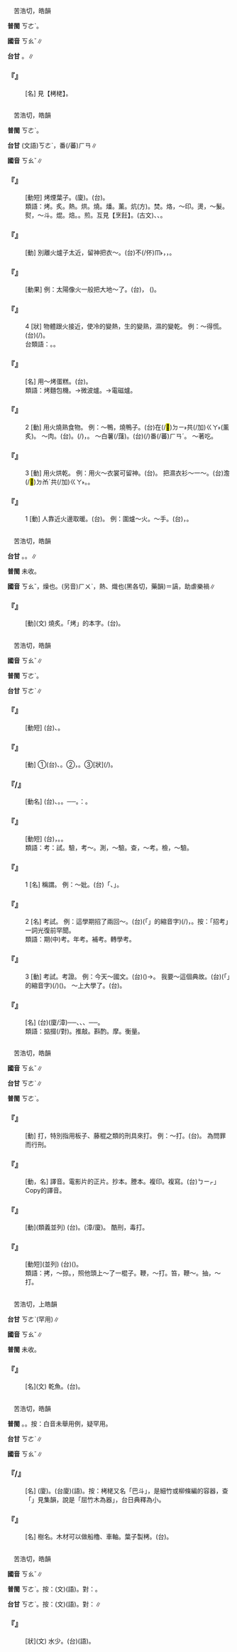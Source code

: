 
=={{ruby|<mark>&#xffdfe;</mark>|ㄎㄠˇ}}==

　苦浩切，皓韻

'''普閩''' <rt>ㄎㄜˋ</rt>。

'''國音''' <rt>ㄎㄠˇ</rt>∥

'''台甘''' {{ruby|(文)|ㄎㄜˋ}}。{{ruby|(語)|ㄍㄚ}}∥

    

==='''『{{ruby|<mark>&#xffdfe;</mark>|ㄎㄠˇ}}{{ruby|<mark>&#xffdfd;</mark>|ㄌㄠˇ}}』'''===
: [名] 見【栲栳】。
    

=={{ruby|烤|ㄎㄠˇ}}==

　苦浩切，皓韻

'''普閩''' <rt>ㄎㄜˋ</rt>。

'''台甘''' (文語)<rt>ㄎㄜˋ</rt>，{{ruby|烤|ㄎㄜˋ}}番(/蕃)<rt>ㄏㄢ</rt>{{ruby|薯|ㄗㄨˊ}}{{ruby|/|ㄐㄧˊ}}∥

'''國音''' <rt>ㄎㄠˇ</rt>∥

    

==='''『{{ruby|烤|ㄎㄠˇ}}{{ruby|煙|ㄧㄢ}}』'''===
: [動短] 烤煙葉子。(廈){{ruby|烤|ㄎㄜˋ}}{{ruby|熏|ㄏㄨㄣ}}。(台){{ruby|焙|ㄅㄨㆤ˫}}{{ruby|茶|ㄉㆤˊ}}{{ruby|葉|ㄏㄧㄜㆷ ͘}}。
:類語：烤。炙。熱。烘。燒。燔。薰。炕(方)。焚。烙，～印。燙，～髮。熨，～斗。焜。焙。{{ruby|炮|ㄅㄠ}}。煎。互見【烹飪】。(古文){{ruby|熹|ㄒㄧ}}、{{ruby|燔|ㄈㄢˇ}}、{{ruby|炎|ㄧㄢˊ}}。
:
    

==='''『{{ruby|烤|ㄎㄠˇ}}{{ruby|著|ㄓㄠˊ}}』'''===
: [動] 別離火爐子太近，留神把衣{{ruby|裳|ㄕㄤ}}～。(台)不(/伓)<rt>ㆬ˫</rt>{{ruby|通|ㄊㄤ}}{{ruby|傷|ㄒㄧㆧ}}{{ruby|/|ㄒㄧㆫ}}{{ruby|倚|ㄨㄚˋ}}{{ruby|火|ㄏㄨㆤˋ}}{{ruby|/|ㄏㆤˋ}}{{ruby|爐|ㄌㆦˊ}}{{ruby|邊|ㄅㆪ}}，{{ruby|衫|ㄙㆩ}}{{ruby|則|ㄐㄧㄚㆷ}}{{ruby|<mark>&#xffa45;</mark>|ㆠㆤ˫}}{{ruby|/|ㆠㄨㆤ˫}}{{ruby|去|ㄎㄧ˪}}{{ruby|燒|ㄒㄧㄜ}}{{ruby|著|ㄉㄧㄜㆷ ͘}}，{{ruby|烘|ㄏㄤ}}{{ruby|臭|ㄘㄠ˪}}{{ruby|火|ㄏㄨㆤˋ}}{{ruby|/|ㄏㄨㆤˋ}}{{ruby|乾|ㄉㄚ}}{{ruby|去|ㄎㄧ˪}}。
    

==='''『{{ruby|烤|ㄎㄠˇ}}{{ruby|熱|ㄖㄜˋ}}』'''===
: [動果] 例：太陽像火一般把大地～了。(台){{ruby|日|ㆢㄧㆵ ͘}}{{ruby|/|ㄌㄧㆵ ͘}}{{ruby|頭|ㄊㄠˊ}}{{ruby|若|ㄋㄚˋ}}{{ruby|火|ㄏㄨㆤˋ}}{{ruby|/|ㄏㆤˋ}}{{ruby|咧|ㄌㆤ˪}}，{{ruby|將|ㄐㄧㆲ}}{{ruby|塗|ㄊㆦˊ}}{{ruby|面|ㆠㄧㄣ˫}}{{ruby|曝|ㄆㄚㆶ ͘}} ({{ruby|烘|ㄏㄤ}}){{ruby|<mark>&#xffa42;</mark>|ㄍㄚㆷ}}{{ruby|燒|ㄒㄧㄜ}}{{ruby|滾|ㄍㄨㄣˋ}}{{ruby|滾|ㄍㄨㄣˋ}}。
    

==='''『{{ruby|烤|ㄎㄠˇ}}』'''===
:4  [狀] 物體跟火接近，使冷的變熱，生的變熟，濕的變乾。 例：～得慌。(台){{ruby|誠|ㄐㄧㆩˊ}}{{ruby|燒|ㄒㄧㄜ}}(/{{ruby|燙|ㄊㆭ˪}})。
:台類語：{{ruby|燠|ㄨ˪}}。{{ruby|嫗|ㄨ˪}}。
:
    

==='''『{{ruby|烤|ㄎㄠˇ}}{{ruby|箱|ㄒㄧㄤ}}』'''===
: [名] 用～烤蛋糕。(台){{ruby|用|ㄧㆲ˫}}{{ruby|/|ㄧㄥ˫}}{{ruby|烤|ㄎㄜˋ}}{{ruby|箱|ㄒㄧㆫ}}{{ruby|/|ㄒㄧㆧ}}{{ruby|烘|ㄏㄤ}}{{ruby|雞|ㄍㄨㆤ}}{{ruby|/|ㄍㆤ}}{{ruby|卵|ㄋㆭ˫}}{{ruby|糕|ㄍㄜ}}。
:類語：烤麵包機。→微波爐。→電磁爐。
:
    

==='''『{{ruby|烤|ㄎㄠˇ}}』'''===
:2  [動] 用火燒熟食物。 例：～鴨，燒鴨子。(台){{ruby|將|ㄐㄧㆲ}}{{ruby|蛻|ㄊㄨㄧ˪}}{{ruby|了|ㄌㄧㄠˋ}}{{ruby|毛|ㄇㆦ}}{{ruby|/|ㄇㆭˊ}}{{ruby|丌|ㆤ}}{{ruby|鴨|ㄚㆷ}}{{ruby|掛|ㄍㄨㄚ˪}}在(/<mark>&#xf9549;</mark>)<rt>ㄉㄧ˫</rt>{{ruby|燒|ㄒㄧㄜ}}{{ruby|火|ㄏㆤˋ}}{{ruby|/|ㄏㄨㆤˋ}}{{ruby|爐|ㄌㆦˊ}}{{ruby|丌|ㆤ}}{{ruby|內|ㄌㄞ˫}}{{ruby|面|ㆠㄧㄣ˫}}共(/加)<rt>ㄍㄚ˫</rt>{{ruby|伊|ㄧ}}{{ruby|燒|ㄒㄧㄜ}}(薰炙){{ruby|<mark>&#xffa42;</mark>|ㄍㄚㆷ}}{{ruby|熟|ㄒㄧㆤㆶ}}。 ～肉。(台){{ruby|燒|ㄒㄧㄜ}}{{ruby|肉|ㆠㄚㆷ}}{{ruby|丌|ㆤ}}{{ruby|一|ㄐㄧㆵ ͘}}{{ruby|種|ㄐㄧㆲˋ}}。{{ruby|將|ㄐㄧㆲ}}{{ruby|肉|ㆠㄚㆷ}}{{ruby|披|ㄆㄧ}}{{ruby|站|ㄉㆰ˪}}{{ruby|/|ㄉㄧㆰ˪}}{{ruby|鐵|ㄊㄧㆷ}}{{ruby|架|ㄍㆤ˪}}(/{{ruby|網|ㆠㄤ˫}}){{ruby|頂|ㄉㄧㄥˋ}}{{ruby|面|ㆠㄧㄣ˫}}，{{ruby|下|ㄍㆤ˫}}{{ruby|面|ㆠㄧㄣ˫}}{{ruby|燒|ㄒㄧㄜ}}{{ruby|火|ㄏㄨㆤˋ}}{{ruby|/|ㄏㆤˋ}}{{ruby|使|ㄙㄨˋ}}{{ruby|肉|ㆠㄚㆷ}}{{ruby|速|ㄙㆦㆶ}}{{ruby|熟|ㄒㄧㆤㆶ}}。 ～白薯(/藷)。(台){{ruby|烰|ㄅㄨˊ}}(/{{ruby|烘|ㄏㄤ}})番(/蕃)<rt>ㄏㄢˊ</rt>{{ruby|藷|ㄗㄨˊ}}。 ～著吃。
    

==='''『{{ruby|烤|ㄎㄠˇ}}』'''===
:3  [動] 用火烘乾。 例：用火～衣裳可{{ruby|得|ㄉㄟˇ}}留神。(台){{ruby|用|ㄧㄥ˫}}{{ruby|/|ㄧㆲ˫}}{{ruby|火|ㄏㄨㆤˋ}}{{ruby|/|ㄏㆤˋ}}{{ruby|烘|ㄏㄤ}}{{ruby|衫|ㄙㆩ}}{{ruby|是|ㄒㄧ˫}}{{ruby|著|ㄉㄧㄜㆷ ͘}}{{ruby|較|ㄎㄚㆷ}}{{ruby|細|ㄙㄨㆤ˪}}{{ruby|/|ㄙㆤ˪}}{{ruby|膩|ㆢㄧ˫}}{{ruby|/|ㄌㄧ˫}}{{ruby|咧|ㄌㆤ˪}}。 把濕衣衫～一～。(台)澹(/<mark>&#xffcc6;</mark>)<rt>ㄉㆰˊ</rt>{{ruby|濕|ㄒㄧㆴ}}{{ruby|丌|ㆤ}}{{ruby|衫|ㄙㆩ}}共(/加)<rt>ㄍㄚ˫</rt>{{ruby|烘|ㄏㄤ}}{{ruby|烘|ㄏㄤ}}{{ruby|咧|ㄌㆤ˪}}。{{ruby|烘|ㄏㄤ}}{{ruby|付|ㄏㆦ˫}}{{ruby|伊|ㄧ}}{{ruby|乾|ㄉㄚ}}。
    

==='''『{{ruby|烤|ㄎㄠˇ}}』'''===
:1  [動] 人靠近火邊取暖。(台){{ruby|烘|ㄏㄤ}}{{ruby|燒|ㄒㄧㄜ}}。 例：圍爐～火。～手。(台){{ruby|坐|ㄗㄜ˫}}{{ruby|/|ㄗㆤ˫}}{{ruby|站|ㄉㆰ˪}}{{ruby|/|ㄉㄧㆰ˪}}{{ruby|火|ㄏㄨㆤˋ}}{{ruby|/|ㄏㆤˋ}}{{ruby|爐|ㄌㆦˊ}}{{ruby|邊|ㄅㆪ}}{{ruby|烘|ㄏㄤ}}{{ruby|火|ㄏㆤˋ}}{{ruby|/|ㄏㄨㆤˋ}}，{{ruby|烘|ㄏㄤ}}{{ruby|手|ㄑㄧㄨˋ}}。
    

=={{ruby|熇|ㄎㄠˇ}}==

　苦浩切，皓韻

'''台甘''' {{ruby|(文)|ㄏㆦㆶ}}。{{ruby|(語)|ㄏㄜ}}。{{ruby|(語)|ㄏㄜㆷ}}∥

'''普閩''' 未收。

'''國音''' <rt>ㄎㄠˇ</rt>，燥也。(另音)<rt>ㄏㄨˋ</rt>，熱、熾也{{ruby|。|ㄏㄜˋ}}(黑各切，藥韻)＝謞，助虐樂禍∥

    

==='''『{{ruby|熇|ㄎㄠˇ}}』'''===
: [動](文) 燒炙。「烤」的本字。(台){{ruby|熇|ㄏㄜㆷ}}{{ruby|/|ㄏㄜ}}{{ruby|/|ㄏㆦㆶ}}。
    

=={{ruby|考|ㄎㄠˇ}}==

　苦浩切，皓韻

'''國音''' <rt>ㄎㄠˇ</rt>∥

'''普閩''' <rt>ㄎㄜˋ</rt>。

'''台甘''' <rt>ㄎㄜˋ</rt>∥

    

==='''『{{ruby|考|ㄎㄠˇ}}{{ruby|績|ㄐㄧ}}』'''===
: [動短] (台){{ruby|查|ㄗㄚ}}{{ruby|考|ㄎㄜˋ}}{{ruby|工|ㄍㄤ}}{{ruby|作|ㄗㆦㆶ}}{{ruby|情|ㄐㄧㄥˊ}}{{ruby|形|ㄏㄧㄥˊ}}、{{ruby|成|ㄒㄧㄥˊ}}{{ruby|績|ㄐㄧㆤㆶ}}。
    

==='''『{{ruby|考|ㄎㄠˇ}}{{ruby|究|·ㄐㄧㄡˋ}}』'''===
: [動] ①(台){{ruby|考|ㄎㄜˋ}}{{ruby|查|ㄘㄚˊ}}、{{ruby|研|ㆣㄧㄢˋ}}{{ruby|究|ㄍㄧㄨ˪}}。②{{ruby|講|ㄍㄤˋ}}{{ruby|究|ㄍㄧㄨ˪}}，{{ruby|重|ㄉㄧㆲ˫}}{{ruby|視|ㄒㄧ˫}}。③[狀]{{ruby|講|ㄍㄤˋ}}{{ruby|究|ㄍㄧㄨ˪}}{{ruby|精|ㄐㄧㄥ}}{{ruby|美|ㆠㄧˋ}}(/{{ruby|<mark>&#xffad0;</mark>|ㄙㄨㄧˋ}})。
    

==='''『{{ruby|考|ㄎㄠˇ}}{{ruby|證|ㄓㄥˋ}}/{{ruby|攷|ㄎㄠˇ}}{{ruby|証|ㄓㄥˋ}}』'''===
: [動名] (台){{ruby|研|ㆣㄧㄢˋ}}{{ruby|究|ㄍㄧㄨ˪}}、{{ruby|證|ㄐㄧㄥ˪}}{{ruby|明|ㆠㄧㄥˊ}}。{{ruby|特|ㄉㄧㆤㆶ ͘}}{{ruby|別|ㄅㄧㄚㆵ ͘}}{{ruby|指|ㄐㄧˋ}}{{ruby|偏|ㄆㄧㄢ}}{{ruby|重|ㄉㄧㆲ˫}}{{ruby|實|ㄒㄧㆵ ͘}}{{ruby|證|ㄐㄧㄥ˪}}{{ruby|丌|ㆤ}}{{ruby|學|ㄏㄚㆶ ͘}}{{ruby|問|ㆠㄨㄣ˫}}。──{{ruby|考|ㄎㄜˋ}}{{ruby|證|ㄐㄧㄥ˪}}{{ruby|學|ㄏㄚㆶ ͘}}。{{ruby|亦|ㄧㄚㆷ ͘}}{{ruby|叫|ㄍㄧㄜ˪}}：{{ruby|考|ㄎㄜˋ}}{{ruby|據|ㄍㄨ˪}}{{ruby|/|ㄍㄧ˪}}。
    

==='''『{{ruby|考|ㄎㄠˇ}}{{ruby|驗|ㄧㄢˋ}}』'''===
: [動短] (台){{ruby|實|ㄒㄧㆵ ͘}}{{ruby|地|ㄉㄨㆤ˫}}{{ruby|/|ㄉㆤ˫}}{{ruby|去|ㄎㄧ˪}}{{ruby|經|ㄍㄧㄥ}}{{ruby|驗|ㆣㄧㆰ˫}}，{{ruby|看|ㄎㄨㆩ˪}}{{ruby|能|ㄌㄧㄥˊ}}{{ruby|力|ㄌㄧㆤㆶ ͘}}{{ruby|有|ㄨ˫}}{{ruby|夠|ㄍㄠ˪}}{{ruby|抑|ㄚㆷ}}{{ruby|無|ㆠㄜˊ}}{{ruby|夠|ㄍㄠ˪}}。{{ruby|會|ㄨㆤ˫}}{{ruby|/|ㆤ˫}}{{ruby|堪|ㄎㆰ}}{{ruby|得|ㄉㄧㆵ}}{{ruby|受|ㄒㄧㄨ˫}}{{ruby|工|ㄍㄤ}}{{ruby|作|ㄗㆦㆶ}}{{ruby|上|ㄒㄧㆲ˫}}{{ruby|丌|ㆤ}}{{ruby|困|ㄎㄨㄣ˪}}{{ruby|難|ㄌㄢ˫}}{{ruby|抑|ㄚㆷ}}{{ruby|<mark>&#xffa45;</mark>|ㆠㆤ˫}}{{ruby|/|ㆠㄨㆤ˫}}。
:類語：考：試。驗，考～。測，～驗。查，～考。檢，～驗。
:
    

==='''『{{ruby|考|ㄎㄠˇ}}』'''===
:1  [名] 稱謂。 例：～妣。(台){{ruby|稱|ㄑㄧㄥ}}{{ruby|呼|ㄏㆦ}}{{ruby|死|ㄒㄧˋ}}{{ruby|去|ㄎㄧ˪}}{{ruby|/|ㄎㄨ˪}}{{ruby|丌|ㆤ}}{{ruby|父|ㄅㆤ˫}}{{ruby|母|ㆠㄜˋ}}{{ruby|/|ㆠㄨˋ}}{{ruby|叫|ㄍㄧㄜ˪}}{{ruby|做|ㄗㄨㆤ˪}}{{ruby|/|ㄗㄜ˪}}「{{ruby|先|ㄒㄧㄢ}}{{ruby|考|ㄎㄜˋ}}、{{ruby|先|ㄒㄧㄢ}}{{ruby|妣|ㄅㄧˋ}}」。
    

==='''『{{ruby|考|ㄎㄠˇ}}』'''===
:2  [名] 考試。 例：這學期招了兩回～。(台){{ruby|<mark>&#xffb50;</mark>|ㄐㄧㆵ}}(「{{ruby|此|ㄐㄧˋ}}{{ruby|一|ㄐㄧㆵ ͘}}」的縮音字)(/{{ruby|此|ㄐㄧㆵ}}){{ruby|學|ㄏㄚㆶ ͘}}{{ruby|期|ㄍㄧˊ}}{{ruby|募|ㆠㆦ˫}}{{ruby|集|ㄐㄧㆴ ͘}}{{ruby|學|ㄏㄚㆶ ͘}}{{ruby|生|ㄒㄧㄥ}}，{{ruby|招|ㄐㄧㄜ}}{{ruby|考|ㄎㄜˋ}}{{ruby|兩|ㄋㆭ˫}}{{ruby|擺|ㄅㄞˋ}}。按：「招考」一詞光復前罕聞。
:類語：期(中)考。年考。補考。轉學考。
:
    

==='''『{{ruby|考|ㄎㄠˇ}}』'''===
:3  [動] 考試。考證。 例：今天～國文。(台){{ruby|今|ㄍㄧㆬ}}{{ruby|日|ㆢㄧㆵ ͘}}{{ruby|/|ㄌㄧㆵ ͘}}{{ruby|有|ㄨ˫}}{{ruby|國|ㄍㆦㆶ}}{{ruby|文|ㆠㄨㄣˊ}}({{ruby|科|ㄎㄜ}}{{ruby|目|ㆠㆦㆶ ͘}}){{ruby|丌|ㆤ}}{{ruby|試|ㄑㄧ˪}}{{ruby|驗|ㆣㄧㆰ˫}}→{{ruby|考|ㄎㄜˋ}}{{ruby|試|ㄑㄧ˪}}。 我要～這個典故。(台){{ruby|我|ㆣㄨㄚˋ}}{{ruby|<mark>&#xffa49;</mark>|ㆠㆤㆷ}}{{ruby|/|ㆠㄨㆤㆷ}}{{ruby|考|ㄎㄜˋ}}{{ruby|證|ㄐㄧㄥ˪}}{{ruby|<mark>&#xffb50;</mark>|ㄐㄧㆵ}}(「{{ruby|此|ㄐㄧˋ}}{{ruby|一|ㄐㄧㆵ ͘}}」的縮音字)(/{{ruby|此|ㄐㄧㆵ}}){{ruby|個|ㆤˊ}}{{ruby|典|ㄉㄧㄢˋ}}{{ruby|故|ㄍㆦ˪}}({{ruby|丌|ㆤ}}{{ruby|出|ㄘㄨㆵ}}{{ruby|處|ㄘㄨˋ}})。 ～上大學了。(台){{ruby|考|ㄎㄜˋ}}{{ruby|著|ㄉㄧㄜㆷ ͘}}{{ruby|大|ㄉㄞ˫}}{{ruby|學|ㄏㄚㆶ ͘}}。
    

==='''『{{ruby|考|ㄎㄠˇ}}{{ruby|慮|ㄌㄩˋ}}』'''===
: [名] (台){{ruby|考|ㄎㄜˋ}}{{ruby|慮|ㄌㄨ˫}}{{ruby|/|ㄌㄧ˫}}(廈/漳){{ruby|<mark>&#xffa49;</mark>|ㆠㆤㆷ}}{{ruby|/|ㆠㄨㆤㆷ}}{{ruby|做|ㄗㄨㆤ˪}}{{ruby|/|ㄗㄜ˪}}{{ruby|決|ㄍㄨㄚㆵ}}{{ruby|定|ㄉㄧㄥ˫}}{{ruby|以|ㄧˋ}}{{ruby|前|ㄐㄧㄥˊ}}{{ruby|詳|ㄒㄧㆲˊ}}{{ruby|細|ㄙㆤ˪}}{{ruby|想|ㄒㄧㆫ˫}}{{ruby|/|ㄒㄧㆧ˫}}{{ruby|各|ㄍㆦㆶ}}{{ruby|種|ㄐㄧㆲˋ}}{{ruby|丌|ㆤ}}{{ruby|關|ㄍㄨㄢ}}{{ruby|係|ㄏㆤ˫}}──{{ruby|是|ㄒㄧ˫}}{{ruby|非|ㄏㄨㄧ}}、{{ruby|利|ㄌㄧ˫}}{{ruby|害|ㄏㄞ˫}}、{{ruby|方|ㄏㆲ}}{{ruby|法|ㄏㄨㄚㆵ}}、{{ruby|因|ㄧㄣ}}{{ruby|果|ㄍㄜˋ}}──。
:類語：掂掇(/對)。推敲。斟酌。{{ruby|揣|ㄔㄨㄞˇ}}摩。衡量。
:
    

=={{ruby|拷|ㄎㄠˇ}}==

　苦浩切，皓韻

'''國音''' <rt>ㄎㄠˇ</rt>∥

'''台甘''' <rt>ㄎㄜˋ</rt>∥

'''普閩''' <rt>ㄎㄜˋ</rt>。

    

==='''『{{ruby|拷|ㄎㄠˇ}}』'''===
: [動] 打，特別指用板子、藤棍之類的刑具來打。 例：～打。(台){{ruby|拷|ㄎㄜˋ}}{{ruby|打|ㄉㆩˋ}}。 為問罪而行刑。
    

==='''『{{ruby|拷|ㄎㄠˇ}}{{ruby|貝|ㄅㄟˋ}}』'''===
: [動，名] 譯音。電影片的正片。抄本。謄本。複印。複寫。(台){{ruby|「|ㄎㆦㆷ}}<rt>ㄅㄧㆷ</rt>」Copy的譯音。
    

==='''『{{ruby|拷|ㄎㄠˇ}}{{ruby|打|ㄉㄚˇ}}』'''===
: [動](類義並列) (台){{ruby|拷|ㄎㄜˋ}}{{ruby|打|ㄉㆩˋ}}。{{ruby|用|ㄧㄥ˫}}{{ruby|/|ㄧㆲ˫}}{{ruby|板|ㄅㄢˋ}}{{ruby|仔|ㄚ}}{{ruby|捎|ㄒㄧㄠ˫}}{{ruby|/|ㄒㄧㄠ}}(漳/廈){{ruby|用|ㄧㄥ˫}}{{ruby|/|ㄧㆲ˫}}{{ruby|藤|ㄉㄧㄣˊ}}{{ruby|摔|ㄙㄨㆵ}}{{ruby|丌|ㆤ}}{{ruby|刑|ㄏㄧㄥˊ}}{{ruby|罰|ㄏㄨㄚㆵ ͘}}。 酷刑，毒打。
    

==='''『{{ruby|拷|ㄎㄠˇ}}{{ruby|問|ㄨㄣˋ}}』'''===
: [動短](並列) (台){{ruby|為|ㄨㄧ˫}}{{ruby|著|ㄉㄧㄜㆷ ͘}}{{ruby|<mark>&#xffa49;</mark>|ㆠㆤㆷ}}{{ruby|/|ㆠㄨㆤㆷ}}{{ruby|使|ㄙㄨˋ}}{{ruby|嫌|ㄏㄧㆰˊ}}{{ruby|犯|ㄏㄨㄢ˫}}{{ruby|講|ㄍㆲˋ}}{{ruby|→|ㄍㆲ}}{{ruby|出|ㄘㄨㆵ}}{{ruby|犯|ㄏㄨㄢ˫}}{{ruby|罪|ㄗㆤ˫}}{{ruby|丌|ㆤ}}{{ruby|經|ㄍㄧㄥ}}{{ruby|過|ㄍㄨㆤ˪}}{{ruby|/|ㄍㆤ˪}}{{ruby|用|ㄧㄥ˫}}{{ruby|/|ㄧㆲ˫}}{{ruby|刑|ㄏㄧㄥˊ}}({{ruby|拷|ㄎㄜˋ}}{{ruby|打|ㄉㆩˋ}}){{ruby|則|ㄐㄧㄚㆷ}}{{ruby|審|ㄒㄧㆬˋ}}{{ruby|問|ㆠㄨㄣ˫}}{{ruby|/|ㄇㆭ˫}}。
:類語：拷，～掠。{{ruby|掠|ㄌㄧㄤˋ}}，照他頭上～了一棍子。鞭，～打。笞，鞭～。抽，～打。
:
    

=={{ruby|薧|ㄎㄠˇ}}==

　苦浩切，上皓韻

'''台甘''' <rt>ㄎㄜˋ</rt>{{ruby|、|ㄍㄜˋ}}(罕用)∥

'''國音''' <rt>ㄎㄠˇ</rt>∥

'''普閩''' 未收。

    

==='''『{{ruby|薧|ㄎㄠˇ}}』'''===
: [名](文) 乾魚。(台){{ruby|薧|ㄍㄜˋ}}。
    

=={{ruby|栲|ㄎㄠˇ}}==

　苦浩切，皓韻

'''普閩''' {{ruby|(文)|ㄎㄜˋ}}。{{ruby|(白)|ㄎㄚˋ}}。按：白音未舉用例，疑罕用。

'''台甘''' <rt>ㄎㄜˋ</rt>{{ruby|/|ㄍㄜˋ}}∥

'''國音''' <rt>ㄎㄠˇ</rt>∥

    

==='''『{{ruby|栲|ㄎㄠˇ}}{{ruby|栳|ㄌㄠˇ}}/{{ruby|<mark>&#xffdfe;</mark>|ㄎㄠˇ}}{{ruby|<mark>&#xffdfd;</mark>|ㄌㄠˇ}}』'''===
: [名] (廈){{ruby|栲|ㄎㄜˋ}}{{ruby|栳|ㄌㄜˋ}}。(台廈)(語){{ruby|筊|ㄍㄚ}}{{ruby|<mark>&#xffdfd;</mark>|ㄌㄜˋ}}。按：栲栳又名「巴斗」，是細竹或柳條編的容器，查「{{ruby|<mark>&#xffdfe;</mark>|ㄎㄠˇ}}{{ruby|<mark>&#xffdfd;</mark>|ㄌㄠˇ}}」見集韻，說是「屈竹木為器」，台日典釋為小{{ruby|笊|ㄓㄠˋ}}{{ruby|籬|ㄌㄧ}}。
    

==='''『{{ruby|栲|ㄎㄠˇ}}』'''===
: [名] 樹名。木材可以做船櫓、車軸。葉子製栲{{ruby|膠|ㄐㄧㄠ}}。(台){{ruby|栲|ㄎㄜˋ}}。
    

=={{ruby|洘|ㄎㄠˇ}}==

　苦浩切，皓韻

'''國音''' <rt>ㄎㄠˇ</rt>∥

'''普閩''' <rt>ㄎㄜˋ</rt>。按：(文)(語)。對：{{ruby|<mark>&#xf99df;</mark>|ㄍㄚ˪}}。

'''台甘''' <rt>ㄎㄜˋ</rt>。按：(文)(語)。對：{{ruby|<mark>&#xf99df;</mark>|ㄍㄚ˪}}∥

    

==='''『{{ruby|洘|ㄎㄠˇ}}』'''===
: [狀](文) 水少。(台){{ruby|洘|ㄎㄜˋ}}(語)。
    
